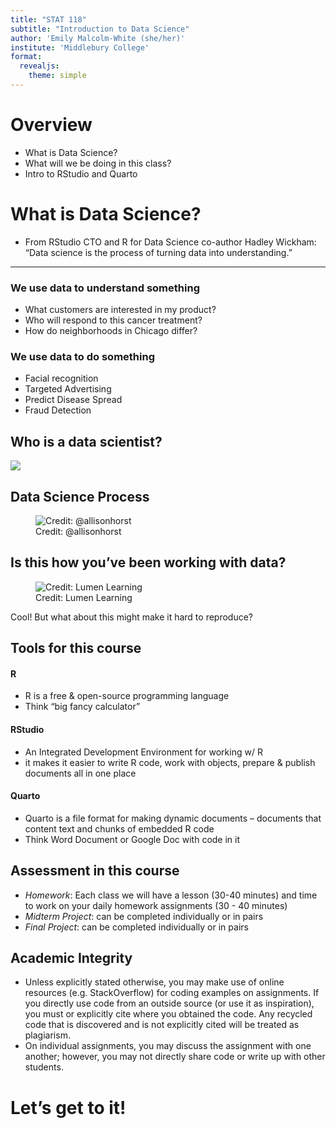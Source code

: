 ```yaml
---
title: "STAT 118"
subtitle: "Introduction to Data Science"
author: 'Emily Malcolm-White (she/her)'
institute: 'Middlebury College'
format: 
  revealjs:
    theme: simple
---
```


# Overview

::: {.incremental}
- What is Data Science?
- What will we be doing in this class?
- Intro to RStudio and Quarto
:::


# What is Data Science?

::: {.incremental}
- From RStudio CTO and R for Data Science co-author Hadley Wickham: "Data science is
the process of turning data into understanding."
:::

---

### We use data to understand something

::: {.incremental}
- What customers are interested in my product?
- Who will respond to this cancer treatment?
- How do neighborhoods in Chicago differ?
:::

### We use data to do something

::: {.incremental}
- Facial recognition
- Targeted Advertising
- Predict Disease Spread
- Fraud Detection
:::


## Who is a data scientist? 

![](https://d31kydh6n6r5j5.cloudfront.net/uploads/sites/114/2018/02/Data-Science-Venn-Diagram-by-Shelly-Palmer-2015-1ct291l.png)


## Data Science Process

![Credit: @allisonhorst](https://ecorepsci.github.io/reproducible-science/img/environmental-data-science-r4ds-general.png)

## Is this how you've been working with data? {.smaller}
![Credit: Lumen Learning](https://s3-us-west-2.amazonaws.com/courses-images/wp-content/uploads/sites/1844/2017/07/27185629/chartintoword8.png)

Cool! But what about this might make it hard to reproduce? 

## Tools for this course {.smaller}

#### R 
::: {.incremental}
- R is a free & open-source programming language
- Think “big fancy calculator”
:::

#### RStudio 

::: {.incremental}
- An Integrated Development Environment for working w/ R 
- it makes it easier to write R code, work with objects, prepare & publish documents all in one place
:::

#### Quarto 

::: {.incremental}
- Quarto is a file format for making dynamic documents -- documents that content text and chunks of embedded R code
- Think Word Document or Google Doc with code in it
:::

## Assessment in this course

:::{.incremental}
- *Homework*: Each class we will have a lesson (30-40 minutes) and time to work on your daily homework assignments (30 - 40 minutes)
- *Midterm Project*: can be completed individually or in pairs
- *Final Project*: can be completed individually or in pairs
:::

## Academic Integrity

:::{.incremental}
- Unless explicitly stated otherwise, you may make use of online resources (e.g. StackOverflow) for coding examples on assignments. If you directly use code from an outside source (or use it as inspiration), you must or explicitly cite where you obtained the code. Any recycled code that is discovered and is not explicitly cited will be treated as plagiarism.
- On individual assignments, you may discuss the assignment with one another; however, you may not directly share code or write up with other students.
:::

# Let's get to it!